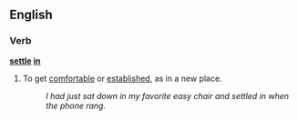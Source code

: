 ==English==

===Verb===
'''[[settle]] [[in]]'''
# {{idiom}} To get [[comfortable]] or [[established]], as in a new place.
#:''I had just sat down in my favorite easy chair and settled in when the phone rang.''